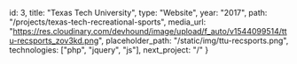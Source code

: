   id: 3,
	title: "Texas Tech University",
	type: "Website",
	year: "2017",
	path: "/projects/texas-tech-recreational-sports",
	media_url: "https://res.cloudinary.com/devhound/image/upload/f_auto/v1544099514/ttu-recsports_zov3kd.png",
	placeholder_path: "/static/img/ttu-recsports.png",
	technologies: ["php", "jquery", "js"],
	next_project: "/"
}



<ProjectHeader 
	projectTitle="Texas Tech University Recreational Sports"
	projectDescription="Full website revamp with ease of administration in mind."
	projectTechnicalDesc="Built with PHP, ES6, jQuery, Gulp and more."
	url="http://www.depts.ttu.edu/recsports/"
	projectImage="https://res.cloudinary.com/devhound/image/upload/f_auto/v1544099514/ttu-recsports_zov3kd.png"
/>